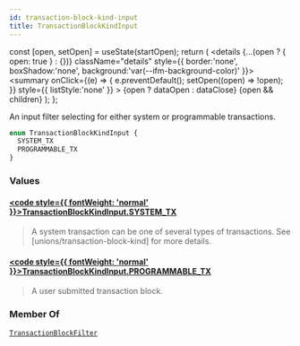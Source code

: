 ```yaml
---
id: transaction-block-kind-input
title: TransactionBlockKindInput
---
```









  const [open, setOpen] = useState(startOpen);
  return (
    <details {...(open ? { open: true } : {})} className="details" style={{ border:'none', boxShadow:'none', background:'var(--ifm-background-color)' }}>
      <summary
        onClick={(e) => {
          e.preventDefault();
          setOpen((open) => !open);
        }}
        style={{ listStyle:'none' }}
      >
      {open ? dataOpen : dataClose}
      </summary>
      {open && children}
    </details>
  );
};








An input filter selecting for either system or programmable transactions.


```graphql
enum TransactionBlockKindInput {
  SYSTEM_TX
  PROGRAMMABLE_TX
}
```




### Values

#### [<code style={{ fontWeight: 'normal' }}>TransactionBlockKindInput.<b>SYSTEM_TX</b></code>](#)  
> 
> 
> A system transaction can be one of several types of transactions.
> See [unions/transaction-block-kind] for more details.
> 

#### [<code style={{ fontWeight: 'normal' }}>TransactionBlockKindInput.<b>PROGRAMMABLE_TX</b></code>](#)  
> 
> 
> A user submitted transaction block.
> 





### Member Of

[`TransactionBlockFilter`](/references/iota-api/iota-graphql/reference/types/inputs/transaction-block-filter)  <Badge class="badge badge--secondary" text="input"/>

